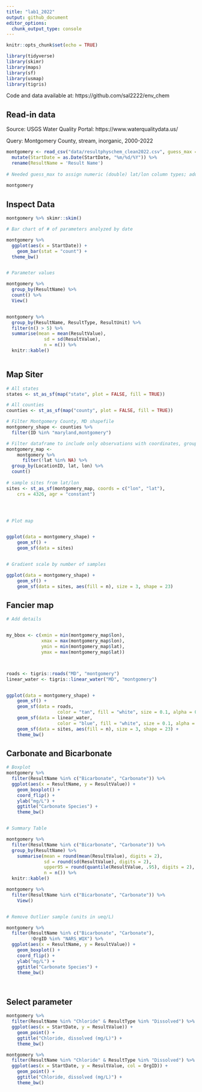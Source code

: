 ```yaml
---
title: "lab1_2022"
output: github_document
editor_options: 
  chunk_output_type: console
---
```


```r
knitr::opts_chunk$set(echo = TRUE)

library(tidyverse)
library(skimr)
library(maps)
library(sf)
library(usmap)
library(tigris)

```

Code and data available at: https://github.com/sal2222/env_chem


## Read-in data

Source: USGS Water Quality Portal: https://www.waterqualitydata.us/ 

Query: Montgomery County, stream, inorganic, 2000-2022



```r

montgomery <- read_csv("data/resultphyschem_clean2022.csv", guess_max = 3000, na = c("", "NA", "ND")) %>% 
  mutate(StartDate = as.Date(StartDate, "%m/%d/%Y")) %>% 
  rename(ResultName = 'Result Name') 
  
# Needed guess_max to assign numeric (double) lat/lon column types; add "ND" to NA list 
                       
montgomery


```


## Inspect Data

```r

montgomery %>% skimr::skim()

# Bar chart of # of parameters analyzed by date

montgomery %>% 
  ggplot(aes(x = StartDate)) +
    geom_bar(stat = "count") +
  theme_bw()


# Parameter values

montgomery %>% 
  group_by(ResultName) %>%
  count() %>% 
  View()


montgomery %>% 
  group_by(ResultName, ResultType, ResultUnit) %>%
  filter(n() > 5) %>% 
  summarise(mean = mean(ResultValue),
              sd = sd(ResultValue),
              n = n()) %>% 
  knitr::kable()



```

## Map Siter

```r
# All states
states <- st_as_sf(map("state", plot = FALSE, fill = TRUE))

# All counties
counties <- st_as_sf(map("county", plot = FALSE, fill = TRUE))

# Filter Montgomery County, MD shapefile
montgomery_shape <- counties %>% 
  filter(ID %in% "maryland,montgomery")

# Filter dataframe to include only observations with coordinates, group by location ID
montgomery_map <-
    montgomery %>% 
      filter(!lat %in% NA) %>% 
  group_by(LocationID, lat, lon) %>% 
  count()
  
# sample sites from lat/lon  
sites <- st_as_sf(montgomery_map, coords = c("lon", "lat"), 
    crs = 4326, agr = "constant")




# Plot map


ggplot(data = montgomery_shape) +
    geom_sf() +
    geom_sf(data = sites)


# Gradient scale by number of samples

ggplot(data = montgomery_shape) +
    geom_sf() +
    geom_sf(data = sites, aes(fill = n), size = 3, shape = 23)


```


## Fancier map

```r

# Add details


my_bbox <- c(xmin = min(montgomery_map$lon),
             xmax = max(montgomery_map$lon),
             ymin = min(montgomery_map$lat),
             ymax = max(montgomery_map$lat))



roads <- tigris::roads("MD", "montgomery")
linear_water <- tigris::linear_water("MD", "montgomery")


ggplot(data = montgomery_shape) +
    geom_sf() +
    geom_sf(data = roads,
                   color = "tan", fill = "white", size = 0.1, alpha = 0.5) +
    geom_sf(data = linear_water,
                   color = "blue", fill = "white", size = 0.1, alpha = 0.5) +
    geom_sf(data = sites, aes(fill = n), size = 3, shape = 23) +
    theme_bw()


```





## Carbonate and Bicarbonate

```r


# Boxplot
montgomery %>% 
  filter(ResultName %in% c("Bicarbonate", "Carbonate")) %>% 
  ggplot(aes(x = ResultName, y = ResultValue)) +
    geom_boxplot() +
    coord_flip() +
    ylab("mg/L") +
    ggtitle("Carbonate Species") +
    theme_bw()


# Summary Table

montgomery %>% 
  filter(ResultName %in% c("Bicarbonate", "Carbonate")) %>% 
  group_by(ResultName) %>% 
    summarise(mean = round(mean(ResultValue), digits = 2),
              sd = round(sd(ResultValue), digits = 2),
              upper95 = round(quantile(ResultValue, .95), digits = 2),
              n = n()) %>% 
  knitr::kable()

montgomery %>% 
  filter(ResultName %in% c("Bicarbonate", "Carbonate")) %>% 
    View()


# Remove Outlier sample (units in ueq/L)

montgomery %>% 
  filter(ResultName %in% c("Bicarbonate", "Carbonate"),
         !OrgID %in% "NARS_WQX") %>% 
  ggplot(aes(x = ResultName, y = ResultValue)) +
    geom_boxplot() +
    coord_flip() +
    ylab("mg/L") +
    ggtitle("Carbonate Species") +
    theme_bw()




```


## Select parameter
```r

montgomery %>% 
  filter(ResultName %in% "Chloride" & ResultType %in% "Dissolved") %>% 
  ggplot(aes(x = StartDate, y = ResultValue)) +
    geom_point() +
    ggtitle("Chloride, dissolved (mg/L)") +
    theme_bw()

montgomery %>% 
  filter(ResultName %in% "Chloride" & ResultType %in% "Dissolved") %>% 
  ggplot(aes(x = StartDate, y = ResultValue, col = OrgID)) +
    geom_point() +
    ggtitle("Chloride, dissolved (mg/L)") +
    theme_bw()

```




